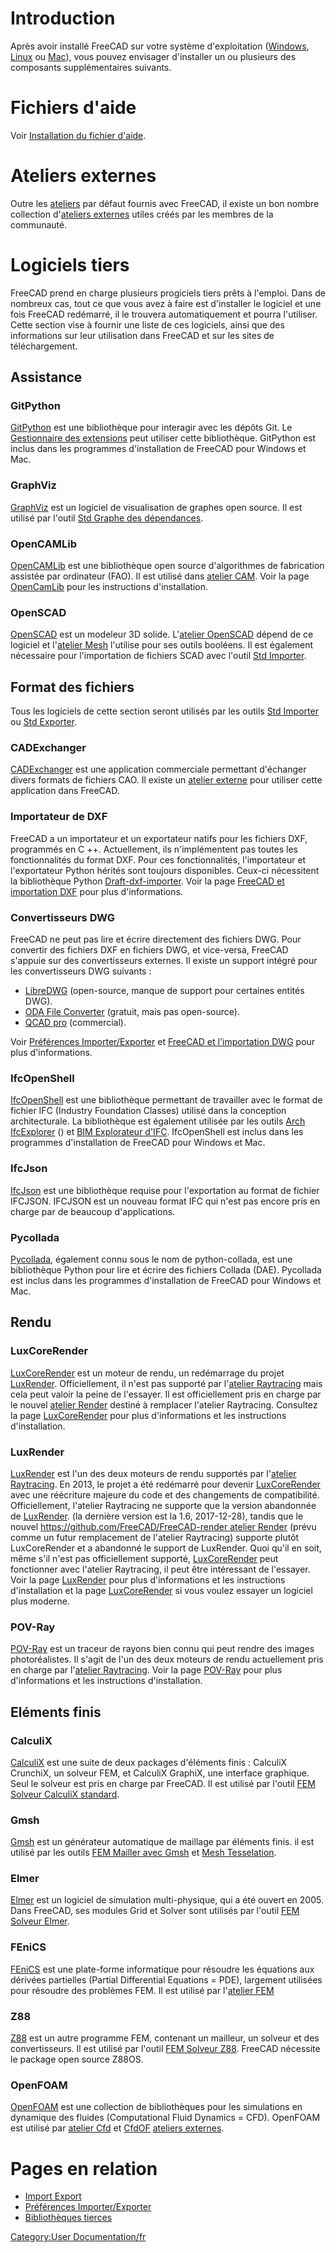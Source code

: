 <languages/>

{{Docnav/fr
|[[Installing_on_Mac/fr|Installation sous Mac]]
|[[Getting_started/fr|Premiers pas]]
}}

{{TOCright}}

=Introduction= 

Après avoir installé FreeCAD sur votre système d'exploitation ([[Installing_on_Windows/fr|Windows]], [[Installing_on_Linux/fr|Linux]] ou [[Installing_on_Mac/fr|Mac]]), vous pouvez envisager d'installer un ou plusieurs des composants supplémentaires suivants.

<span id="Help_files"></span>
= Fichiers d'aide =

Voir [[Installing_Helpfile/fr|Installation du fichier d'aide]].

<span id="External_workbenches"></span>
= Ateliers externes =

Outre les [[Workbenches/fr|ateliers]] par défaut fournis avec FreeCAD, il existe un bon nombre collection d'[[External_workbenches/fr|ateliers externes]] utiles créés par les membres de la communauté.

<span id="Third_party_software"></span>
=Logiciels tiers=

FreeCAD prend en charge plusieurs progiciels tiers prêts à l'emploi. Dans de nombreux cas, tout ce que vous avez à faire est d'installer le logiciel et une fois FreeCAD redémarré, il le trouvera automatiquement et pourra l'utiliser. Cette section vise à fournir une liste de ces logiciels, ainsi que des informations sur leur utilisation dans FreeCAD et sur les sites de téléchargement.

<span id="Support"></span>
== Assistance ==

===GitPython===

[https://github.com/gitpython-developers/GitPython GitPython] est une bibliothèque pour interagir avec les dépôts Git. Le [[Std_AddonMgr/fr|Gestionnaire des extensions]] peut utiliser cette bibliothèque. GitPython est inclus dans les programmes d'installation de FreeCAD pour Windows et Mac.

===GraphViz===

[https://www.graphviz.org GraphViz] est un logiciel de visualisation de graphes open source. Il est utilisé par l'outil [[Std_DependencyGraph/fr|Std Graphe des dépendances]].

===OpenCAMLib===

[http://www.anderswallin.net/CAM OpenCAMLib] est une bibliothèque open source d'algorithmes de fabrication assistée par ordinateur (FAO). Il est utilisé dans [[CAM_Workbench/fr|atelier CAM]]. Voir la page [[OpenCamLib/fr|OpenCamLib]] pour les instructions d'installation.

===OpenSCAD===

[https://www.openscad.org OpenSCAD] est un modeleur 3D solide. L'[[OpenSCAD_Workbench/fr|atelier OpenSCAD]] dépend de ce logiciel et l'[[Mesh_Workbench/fr|atelier Mesh]] l'utilise pour ses outils booléens. Il est également nécessaire pour l'importation de fichiers SCAD avec l'outil [[Std_Import/fr|Std Importer]].

<span id="File_formats"></span>
==Format des fichiers==

Tous les logiciels de cette section seront utilisés par les outils [[Std_Import/fr|Std Importer]] ou [[Std_Export/fr|Std Exporter]].

===CADExchanger===

[https://cadexchanger.com CADExchanger] est une application commerciale permettant d'échanger divers formats de fichiers CAO. Il existe un [https://github.com/yorikvanhavre/CADExchanger atelier externe] pour utiliser cette application dans FreeCAD.

<span id="DXF_Importer"></span>
=== Importateur de DXF ===

FreeCAD a un importateur et un exportateur natifs pour les fichiers DXF, programmés en C ++. Actuellement, ils n'implémentent pas toutes les fonctionnalités du format DXF. Pour ces fonctionnalités, l'importateur et l'exportateur Python hérités sont toujours disponibles. Ceux-ci nécessitent la bibliothèque Python [https://github.com/yorikvanhavre/Draft-dxf-importer Draft-dxf-importer]. Voir la page [[FreeCAD_and_DXF_Import/fr|FreeCAD et importation DXF]] pour plus d'informations.

<span id="DWG_converters"></span>
===Convertisseurs DWG===

FreeCAD ne peut pas lire et écrire directement des fichiers DWG. Pour convertir des fichiers DXF en fichiers DWG, et vice-versa, FreeCAD s'appuie sur des convertisseurs externes. Il existe un support intégré pour les convertisseurs DWG suivants :
* [https://www.gnu.org/software/libredwg LibreDWG] (open-source, manque de support pour certaines entités DWG).
* [https://www.opendesign.com/guestfiles/oda_file_converter ODA File Converter] (gratuit, mais pas open-source).
* [https://qcad.org/en/qcad-command-line-tools#dwg2dwg QCAD pro] (commercial). {{Version/fr|0.20}}

Voir [[Import_Export_Preferences/fr#DWG|Préférences Importer/Exporter]] et [[FreeCAD_and_DWG_Import/fr|FreeCAD et l'importation DWG]] pour plus d'informations.

===IfcOpenShell===

[http://ifcopenshell.org IfcOpenShell] est une bibliothèque permettant de travailler avec le format de fichier IFC (Industry Foundation Classes) utilisé dans la conception architecturale. La bibliothèque est également utilisée par les outils [[Arch_IfcExplorer/fr|Arch IfcExplorer]] ({{VersionMinus/fr|0.18}}) et [[BIM_IfcExplorer/fr|BIM Explorateur d'IFC]]. IfcOpenShell est inclus dans les programmes d'installation de FreeCAD pour Windows et Mac.

===IfcJson===

[https://github.com/buildingSMART/ifcJSON IfcJson] est une bibliothèque requise pour l'exportation au format de fichier IFCJSON. IFCJSON est un nouveau format IFC qui n'est pas encore pris en charge par de beaucoup d'applications.

===Pycollada===

[https://github.com/pycollada/pycollada/releases Pycollada], également connu sous le nom de python-collada, est une bibliothèque Python pour lire et écrire des fichiers Collada (DAE). Pycollada est inclus dans les programmes d'installation de FreeCAD pour Windows et Mac.

<span id="Rendering"></span>
==Rendu==

===LuxCoreRender===

[https://www.luxcorerender.org LuxCoreRender] est un moteur de rendu, un redémarrage du projet [[LuxRender/fr|LuxRender]]. Officiellement, il n'est pas supporté par l'[[Raytracing_Workbench/fr|atelier Raytracing]] mais cela peut valoir la peine de l'essayer. Il est officiellement pris en charge par le nouvel [https://github.com/FreeCAD/FreeCAD-render atelier Render] destiné à remplacer l'atelier Raytracing. Consultez la page [[LuxCoreRender/fr|LuxCoreRender]] pour plus d'informations et les instructions d'installation.

===LuxRender===

[https://luxcorerender.org/history/ LuxRender] est l'un des deux moteurs de rendu supportés par l'[[Raytracing_Workbench|atelier Raytracing]]. En 2013, le projet a été redémarré pour devenir [[LuxCoreRender/fr|LuxCoreRender]] avec une réécriture majeure du code et des changements de compatibilité. Officiellement, l'atelier Raytracing ne supporte que la version abandonnée de [[LuxRender/fr|LuxRender]]. (la dernière version est la 1.6, 2017-12-28), tandis que le nouvel [[https://github.com/FreeCAD/FreeCAD-render atelier Render]] (prévu comme un futur remplacement de l'atelier Raytracing) supporte plutôt LuxCoreRender et a abandonné le support de LuxRender. Quoi qu'il en soit, même s'il n'est pas officiellement supporté, [[LuxCoreRender/fr|LuxCoreRender]] peut fonctionner avec l'atelier Raytracing, il peut être intéressant de l'essayer. Voir la page [[LuxRender/fr|LuxRender]] pour plus d'informations et les instructions d'installation et la page [[LuxCoreRender/fr|LuxCoreRender]] si vous voulez essayer un logiciel plus moderne.

===POV-Ray===

[https://www.povray.org POV-Ray] est un traceur de rayons bien connu qui peut rendre des images photoréalistes. Il s'agit de l'un des deux moteurs de rendu actuellement pris en charge par l'[[Raytracing_Workbench/fr|atelier Raytracing]]. Voir la page [[POV-Ray/fr|POV-Ray]] pour plus d'informations et les instructions d'installation.

<span id="Finite_element"></span>
==Eléments finis==

===CalculiX===

[http://calculix.de CalculiX] est une suite de deux packages d'éléments finis : CalculiX CrunchiX, un solveur FEM, et CalculiX GraphiX, une interface graphique. Seul le solveur est pris en charge par FreeCAD. Il est utilisé par l'outil [[FEM_SolverCalculixCcxtools/fr|FEM Solveur CalculiX standard]].

===Gmsh===

[http://gmsh.info Gmsh] est un générateur automatique de maillage par éléments finis. il est utilisé par les outils [[FEM_MeshGmshFromShape/fr|FEM Mailler avec Gmsh]] et [[Mesh_FromPartShape/fr|Mesh Tesselation]].

===Elmer===

[https://www.csc.fi/web/elmer Elmer] est un logiciel de simulation multi-physique, qui a été ouvert en 2005. Dans FreeCAD, ses modules Grid et Solver sont utilisés par l'outil [[FEM_SolverElmer/fr|FEM Solveur Elmer]].

===FEniCS===

[https://fenicsproject.org FEniCS] est une plate-forme informatique pour résoudre les équations aux dérivées partielles (Partial Differential Equations = PDE), largement utilisées pour résoudre des problèmes FEM. Il est utilisé par l'[[FEM_Workbench/fr|atelier FEM]]

===Z88===

[https://en.z88.de Z88] est un autre programme FEM, contenant un mailleur, un solveur et des convertisseurs. Il est utilisé par l'outil [[FEM_SolverZ88/fr|FEM Solveur Z88]]. FreeCAD nécessite le package open source Z88OS.

===OpenFOAM===

[https://openfoam.org OpenFOAM] est une collection de bibliothèques pour les simulations en dynamique des fluides (Computational Fluid Dynamics = CFD). OpenFOAM est utilisé par [[Cfd_Workbench/fr|atelier Cfd]] et [https://github.com/jaheyns/CfdOF CfdOF] [[external_workbenches/fr|ateliers externes]].

<span id="Related_pages"></span>
=Pages en relation=

* [[Import_Export/fr|Import Export]]
* [[Import_Export_Preferences/fr|Préférences Importer/Exporter]]
* [[Third Party Libraries/fr|Bibliothèques tierces]]


{{Docnav/fr
|[[Installing_on_Mac/fr|Installation sous Mac]]
|[[Getting_started/fr|Premiers pas]]
}}

[[Category:User Documentation/fr]]